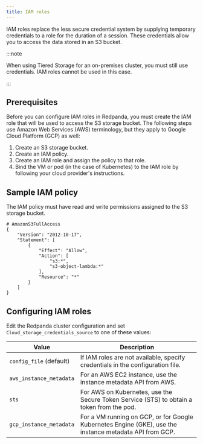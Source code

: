 ```yaml
---
title: IAM roles
---
```


IAM roles replace the less secure credential system by supplying temporary credentials to a role for the duration of a session. These credentials allow you to access the data stored in an S3 bucket.

:::note

When using Tiered Storage for an on-premises cluster, you must still use credentials. IAM roles cannot be used in this case.

:::

## Prerequisites

Before you can configure IAM roles in Redpanda, you must create the IAM role that will be used to access the S3 storage bucket. The following steps use Amazon Web Services (AWS) terminology, but they apply to Google Cloud Platform (GCP) as well:
1. Create an S3 storage bucket.
2. Create an IAM policy.
3. Create an IAM role and assign the policy to that role.
4. Bind the VM or pod (in the case of Kubernetes) to the IAM role by following your cloud provider's instructions.

## Sample IAM policy

The IAM policy must have read and write permissions assigned to the S3 storage bucket.

```
# AmazonS3FullAccess
{
    "Version": "2012-10-17",
    "Statement": [
        {
            "Effect": "Allow",
            "Action": [
                "s3:*",
                "s3-object-lambda:*"
            ],
            "Resource": "*"
        }
    ]
}
```

## Configuring IAM roles

Edit the Redpanda cluster configuration and set `Cloud_storage_credentials_source` to one of these values:

| Value       | Description |
| ----------- | ----------- |
| `config_file` (default) | If IAM roles are not available, specify credentials in the configuration file.|
| `aws_instance_metadata` | For an AWS EC2 instance, use the instance metadata API from AWS.|
| `sts` |For AWS on Kubernetes, use the Secure Token Service (STS) to obtain a token from the pod.|
| `gcp_instance_metadata` |For a VM running on GCP, or for Google Kubernetes Engine (GKE), use the instance metadata API from GCP.|